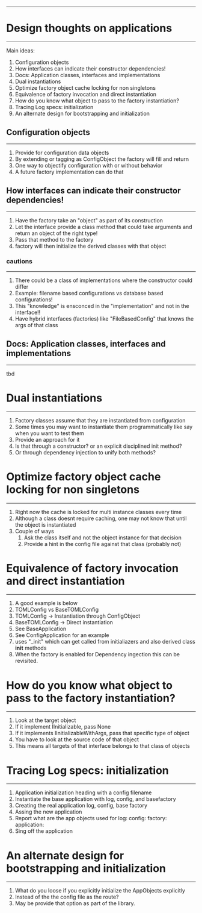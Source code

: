 *****************************************
# Design thoughts on applications
*****************************************
Main ideas:

1. Configuration objects
2. How interfaces can indicate their constructor dependencies!
3. Docs: Application classes, interfaces and implementations
4. Dual instantiations
5. Optimize factory object cache locking for non singletons
6. Equivalence of factory invocation and direct instantiation
7. How do you know what object to pass to the factory instantiation?
8. Tracing Log specs: initialization
9. An alternate design for bootstrapping and initialization

## Configuration objects
*****************************************
1. Provide for configuration data objects
2. By extending or tagging as ConfigObject the factory will fill and return
3. One way to objectify configuration with or without behavior
4. A future factory implementation can do that


## How interfaces can indicate their constructor dependencies!
*****************************************
1. Have the factory take an "object" as part of its construction
2. Let the interface provide a class method that could take arguments and return an object of the right type!
3. Pass that method to the factory
4. factory will then initialize the derived classes with that object

### cautions
*****************************************
1. There could be a class of implementations where the constructor could differ
2. Example: filename based configurations vs database based configurations!
3. This "knowledge" is ensconced  in the "implementation" and not in the interface!!
4. Have hybrid interfaces (factories) like "FileBasedConfig" that knows the args of that class

## Docs: Application classes, interfaces and implementations
*****************************************
tbd

# Dual instantiations
***************************
1. Factory classes assume that they are instantiated from configuration
2. Some times you may want to instantiate them programmatically like say when you want to test them
3. Provide an approach for it
4. Is that through a constructor? or an explicit disciplined init method?
5. Or through dependency injection to unify both methods?

# Optimize factory object cache locking for non singletons
*****************************************
1. Right now the cache is locked for multi instance classes every time
2. Although a class doesnt require caching, one may not know that until the object is instantiated
3. Couple of ways
    1. Ask the class itself and not the object instance for that decision
    2. Provide a hint in the config file against that class (probably not)

# Equivalence of factory invocation and direct instantiation
***************************
1. A good example is below
2. TOMLConfig vs BaseTOMLConfig
3. TOMLConfig -> Instantiation through ConfigObject
4. BaseTOMLConfig -> Direct instantiation
5. See BaseApplication
6. See ConfigApplication for an example
7. uses "_init" which can get called from initialiazers and also derived class __init__ methods
8. When the factory is enabled for Dependency ingection this can be revisited.

# How do you know what object to pass to the factory instantiation?
***************************
1. Look at the target object
2. If it implement IInitializable, pass None
3. If it implements IInitializableWithArgs, pass that specific type of object
4. You have to look at the source code of that object
5. This means all targets of that interface belongs to that class of objects

# Tracing Log specs: initialization
***************************
1. Application initialization heading with a config filename
2. Instantiate the base application with log, config, and basefactory
3. Creating the real application log, config, base factory
4. Assing the new application
5. Report what are the app objects used for 
    log: 
    config:
    factory:
    application:
6. Sing off the application

# An alternate design for bootstrapping and initialization
***************************
1. What do you loose if you explicitly initialize the AppObjects explicitly
2. Instead of the the config file as the route?
3. May be provide that option as part of the library.